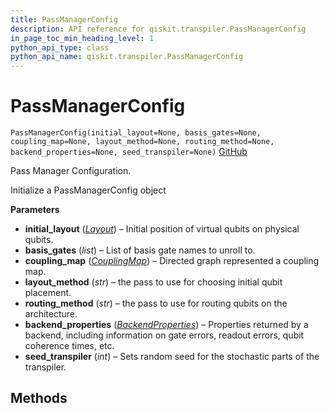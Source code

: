 ```yaml
---
title: PassManagerConfig
description: API reference for qiskit.transpiler.PassManagerConfig
in_page_toc_min_heading_level: 1
python_api_type: class
python_api_name: qiskit.transpiler.PassManagerConfig
---
```


# PassManagerConfig

<span id="qiskit.transpiler.PassManagerConfig" />

`PassManagerConfig(initial_layout=None, basis_gates=None, coupling_map=None, layout_method=None, routing_method=None, backend_properties=None, seed_transpiler=None)` [GitHub](https://github.com/qiskit/qiskit/tree/stable/0.14/qiskit/transpiler/passmanager_config.py "view source code")

Pass Manager Configuration.

Initialize a PassManagerConfig object

**Parameters**

*   **initial\_layout** ([*Layout*](qiskit.transpiler.Layout "qiskit.transpiler.Layout")) – Initial position of virtual qubits on physical qubits.
*   **basis\_gates** (*list*) – List of basis gate names to unroll to.
*   **coupling\_map** ([*CouplingMap*](qiskit.transpiler.CouplingMap "qiskit.transpiler.CouplingMap")) – Directed graph represented a coupling map.
*   **layout\_method** (*str*) – the pass to use for choosing initial qubit placement.
*   **routing\_method** (*str*) – the pass to use for routing qubits on the architecture.
*   **backend\_properties** ([*BackendProperties*](qiskit.providers.models.BackendProperties "qiskit.providers.models.BackendProperties")) – Properties returned by a backend, including information on gate errors, readout errors, qubit coherence times, etc.
*   **seed\_transpiler** (*int*) – Sets random seed for the stochastic parts of the transpiler.

## Methods

|   |
| - |

